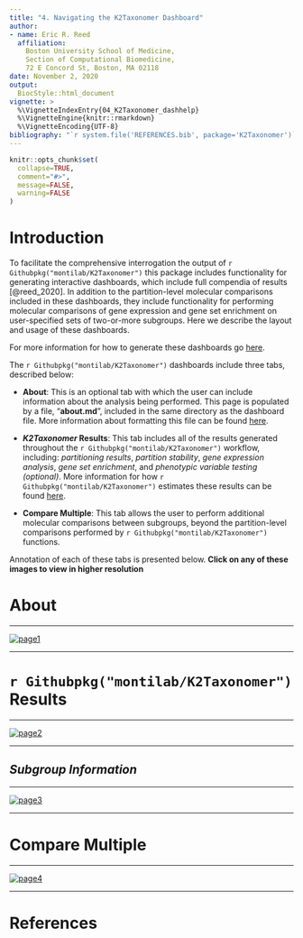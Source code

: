 ```yaml
---
title: "4. Navigating the K2Taxonomer Dashboard"
author:
- name: Eric R. Reed
  affiliation:
    Boston University School of Medicine,
    Section of Computational Biomedicine,
    72 E Concord St, Boston, MA 02118
date: November 2, 2020
output:
  BiocStyle::html_document
vignette: >
  %\VignetteIndexEntry{04_K2Taxonomer_dashhelp}
  %\VignetteEngine{knitr::rmarkdown}
  %\VignetteEncoding{UTF-8}
bibliography: "`r system.file('REFERENCES.bib', package='K2Taxonomer')`"
---
```


<style>
    body .main-container {
        max-width: 2000px;
    }
</style>

```r
knitr::opts_chunk$set(
  collapse=TRUE,
  comment="#>",
  message=FALSE,
  warning=FALSE
)
```

# Introduction

To facilitate the comprehensive interrogation the output of
`r Githubpkg("montilab/K2Taxonomer")` this package includes functionality for
generating interactive dashboards, which include full compendia of results
[@reed_2020]. In addition to the partition-level molecular comparisons included
in these dashboards, they include functionality for performing molecular
comparisons of gene expression and gene set enrichment on user-specified sets
of two-or-more subgroups. Here we describe the layout and usage of these
dashboards.

For more information for how to generate these dashboards go
[here](https://montilab.github.io/K2Taxonomer/articles/K2Taxonomer_dashboard).


The `r Githubpkg("montilab/K2Taxonomer")` dashboards include three tabs,
described below:

- __**About**__: This is an optional tab with which the user can include
information about the analysis being performed. This page is populated by a
file, "**about.md**", included in the same directory as the dashboard file.
More information about formatting this file can be found
[here](https://montilab.github.io/K2Taxonomer/articles/K2Taxonomer_dashboard).

- __***K2Taxonomer* Results**__: This tab includes all of the results generated
throughout the `r Githubpkg("montilab/K2Taxonomer")` workflow, including:
*partitioning results*, *partition stability*, *gene expression analysis*,
*gene set enrichment*, and *phenotypic variable testing (optional)*.
More information for how `r Githubpkg("montilab/K2Taxonomer")` estimates these
results can be found
[here](https://montilab.github.io/K2Taxonomer/articles/K2Taxonomer_dashboard).

- __**Compare Multiple**__: This tab allows the user to perform additional
molecular comparisons between subgroups, beyond the partition-level comparisons
performed by `r Githubpkg("montilab/K2Taxonomer")` functions.

Annotation of each of these tabs is presented below. **Click on any of these
images to view in higher resolution**

# __**About**__

***

<a href="https://montilab.github.io/K2Taxonomer/articles/page1.png">
  <img alt="page1"
  src="https://montilab.github.io/K2Taxonomer/articles/page1.png">
</a>

***

# __**`r Githubpkg("montilab/K2Taxonomer")` Results**__

***

<a href="https://montilab.github.io/K2Taxonomer/articles/page2.png">
  <img alt="page2"
  src="https://montilab.github.io/K2Taxonomer/articles/page2.jpg">
</a>

***

## __*Subgroup Information*__

***

<a href="https://montilab.github.io/K2Taxonomer/articles/page3.png">
  <img alt="page3"
  src="https://montilab.github.io/K2Taxonomer/articles/page3.jpg">
</a>

***

# __**Compare Multiple**__

***

<a href="https://montilab.github.io/K2Taxonomer/articles/page4.png">
  <img alt="page4"
  src="https://montilab.github.io/K2Taxonomer/articles/page4.jpg">
</a>

***

# References
